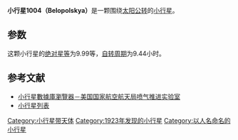 {{Infobox planet
| bgcolour = #FFFFC0
| name = 1004 Belopolskya
| symbol = 
| image = 
| caption = 
| discovery = yes
| discovery_ref = 
| discoverer = [[S._Belyavskij|S. Belyavskij]]
| discovery_site = Simeis
| discovered = 1923年10月5日
| designations = yes
| mp_name = 
| named_after = 
| alt_names = 1923 OS
| mp_category = [[小行星帶|主帶]]
| orbit_ref = <ref>[http://ssd.jpl.nasa.gov/sbdb.cgi?sstr=1004 1004 Belopolskya (1923 OS)]</ref>
| epoch = 2013年5月3日
| aphelion = {{convert|3.699025036839048|AU|km|3|abbr=on|lk=out}}
| perihelion = {{convert|3.107915793726808|AU|km|3|abbr=on}}
| semimajor = {{convert|3.403470415282928|AU|km|3|abbr=on}}
| eccentricity = 0.08683919220480452
| period = 2293.408388308498 [[日|日]]<br />6.28[[儒略年|儒略年]]
| avg_speed = 
| inclination = 2.977091194377928°
| asc_node = 153.5503167547571°
| mean_anomaly = 101.3411652014936°
| arg_peri = 216.3261116678992
| satellites = 
| physical_characteristics = yes
| dimensions = 
| mass = 
| density = 
| surface_grav = 
| escape_velocity = 
| sidereal_day = 
| axial_tilt = 
| pole_ecliptic_lat = 
| pole_ecliptic_lon = 
| albedo = 
| temperatures= 
| temp_name1 = 
| mean_temp_1 = 
| max_temp_1 = 
| temp_name2 = 
| max_temp_2 = 
| spectral_type = 
| abs_magnitude = 9.99
}}

'''小行星1004（Belopolskya）'''是一颗围绕[[太阳|太阳]][[公转|公转]]的[[小行星|小行星]]。

==参数==
这颗小行星的[[绝对星等|绝对星等]]为9.99等，[[自转周期|自转周期]]为9.44小时。

==参考文献==
{{reflist}}

*[http://ssd.jpl.nasa.gov/sbdb.cgi#top 小行星數據庫瀏覽器－美国国家航空航天局喷气推进实验室] {{Wayback|url=http://ssd.jpl.nasa.gov/sbdb.cgi#top |date=20100929043420 }}
*[http://cfa-www.harvard.edu/iau/lists/NumberedMPs.txt 小行星列表] {{Wayback|url=http://cfa-www.harvard.edu/iau/lists/NumberedMPs.txt |date=20080517010638 }}

{{Minor Planet Number|[[小行星1003|小行星1003]]|[[小行星1005|小行星1005]]}}
{{小天体}}

[[Category:小行星带天体|Category:小行星带天体]]
[[Category:1923年发现的小行星|Category:1923年发现的小行星]]
[[Category:以人名命名的小行星|Category:以人名命名的小行星]]